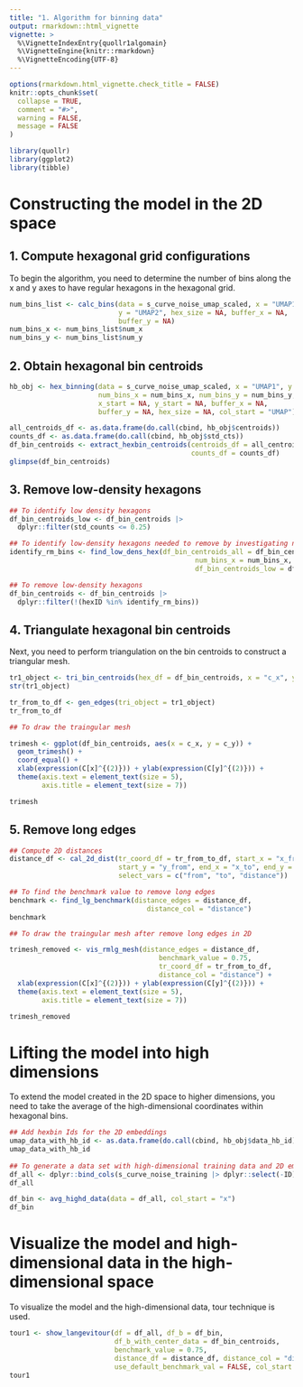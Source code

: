 ```yaml
---
title: "1. Algorithm for binning data"
output: rmarkdown::html_vignette
vignette: >
  %\VignetteIndexEntry{quollr1algomain}
  %\VignetteEngine{knitr::rmarkdown}
  %\VignetteEncoding{UTF-8}
---
```


```r
options(rmarkdown.html_vignette.check_title = FALSE)
knitr::opts_chunk$set(
  collapse = TRUE,
  comment = "#>",
  warning = FALSE, 
  message = FALSE
)
```

```r
library(quollr)
library(ggplot2)
library(tibble)
```

# Constructing the model in the 2D space

## 1. Compute hexagonal grid configurations

To begin the algorithm, you need to determine the number of bins along the x and y axes to have regular hexagons in the hexagonal grid.

```r
num_bins_list <- calc_bins(data = s_curve_noise_umap_scaled, x = "UMAP1", 
                           y = "UMAP2", hex_size = NA, buffer_x = NA, 
                           buffer_y = NA)
num_bins_x <- num_bins_list$num_x
num_bins_y <- num_bins_list$num_y
```

## 2. Obtain hexagonal bin centroids


```r
hb_obj <- hex_binning(data = s_curve_noise_umap_scaled, x = "UMAP1", y = "UMAP2", 
                      num_bins_x = num_bins_x, num_bins_y = num_bins_y, 
                      x_start = NA, y_start = NA, buffer_x = NA, 
                      buffer_y = NA, hex_size = NA, col_start = "UMAP")

all_centroids_df <- as.data.frame(do.call(cbind, hb_obj$centroids))
counts_df <- as.data.frame(do.call(cbind, hb_obj$std_cts))
df_bin_centroids <- extract_hexbin_centroids(centroids_df = all_centroids_df,
                                             counts_df = counts_df)
glimpse(df_bin_centroids) 
```

## 3. Remove low-density hexagons

```r
## To identify low density hexagons
df_bin_centroids_low <- df_bin_centroids |>
  dplyr::filter(std_counts <= 0.25)

## To identify low-density hexagons needed to remove by investigating neighbouring mean density
identify_rm_bins <- find_low_dens_hex(df_bin_centroids_all = df_bin_centroids,
                                              num_bins_x = num_bins_x,
                                              df_bin_centroids_low = df_bin_centroids_low)

## To remove low-density hexagons
df_bin_centroids <- df_bin_centroids |>
  dplyr::filter(!(hexID %in% identify_rm_bins))
```

## 4. Triangulate hexagonal bin centroids

Next, you need to perform triangulation on the bin centroids to construct a triangular mesh. 

```r
tr1_object <- tri_bin_centroids(hex_df = df_bin_centroids, x = "c_x", y = "c_y")
str(tr1_object)

tr_from_to_df <- gen_edges(tri_object = tr1_object)
tr_from_to_df
```

```r
## To draw the traingular mesh

trimesh <- ggplot(df_bin_centroids, aes(x = c_x, y = c_y)) +
  geom_trimesh() +
  coord_equal() +
  xlab(expression(C[x]^{(2)})) + ylab(expression(C[y]^{(2)})) +
  theme(axis.text = element_text(size = 5),
        axis.title = element_text(size = 7))

trimesh
```

## 5. Remove long edges

```r
## Compute 2D distances
distance_df <- cal_2d_dist(tr_coord_df = tr_from_to_df, start_x = "x_from", 
                           start_y = "y_from", end_x = "x_to", end_y = "y_to", 
                           select_vars = c("from", "to", "distance"))

## To find the benchmark value to remove long edges
benchmark <- find_lg_benchmark(distance_edges = distance_df, 
                                  distance_col = "distance")
benchmark
```

```r
## To draw the traingular mesh after remove long edges in 2D

trimesh_removed <- vis_rmlg_mesh(distance_edges = distance_df, 
                                     benchmark_value = 0.75, 
                                     tr_coord_df = tr_from_to_df, 
                                     distance_col = "distance") +
  xlab(expression(C[x]^{(2)})) + ylab(expression(C[y]^{(2)})) +
  theme(axis.text = element_text(size = 5),
        axis.title = element_text(size = 7))

trimesh_removed
```

# Lifting the model into high dimensions

To extend the model created in the 2D space to higher dimensions, you need to take the average of the high-dimensional coordinates within hexagonal bins.

```r
## Add hexbin Ids for the 2D embeddings
umap_data_with_hb_id <- as.data.frame(do.call(cbind, hb_obj$data_hb_id))
umap_data_with_hb_id
        
## To generate a data set with high-dimensional training data and 2D embeddings with hexagonal IDs
df_all <- dplyr::bind_cols(s_curve_noise_training |> dplyr::select(-ID), umap_data_with_hb_id)
df_all

df_bin <- avg_highd_data(data = df_all, col_start = "x")
df_bin
```

# Visualize the model and high-dimensional data in the high-dimensional space

To visualize the model and the high-dimensional data, tour technique is used. 

```r
tour1 <- show_langevitour(df = df_all, df_b = df_bin, 
                          df_b_with_center_data = df_bin_centroids, 
                          benchmark_value = 0.75, 
                          distance_df = distance_df, distance_col = "distance", 
                          use_default_benchmark_val = FALSE, col_start = "x")
tour1


```
